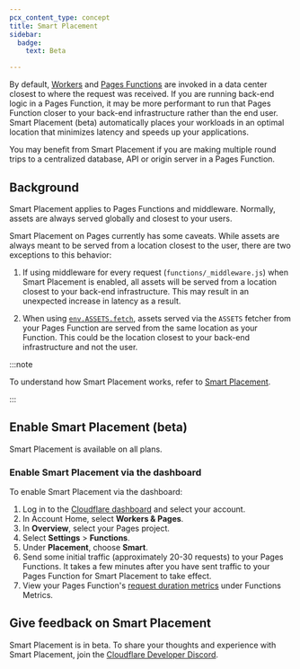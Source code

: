 ```yaml
---
pcx_content_type: concept
title: Smart Placement
sidebar:
  badge:
    text: Beta

---
```


By default, [Workers](/workers/) and [Pages Functions](/pages/functions/) are invoked in a data center closest to where the request was received. If you are running back-end logic in a Pages Function, it may be more performant to run that Pages Function closer to your back-end infrastructure rather than the end user. Smart Placement (beta) automatically places your workloads in an optimal location that minimizes latency and speeds up your applications.

You may benefit from Smart Placement if you are making multiple round trips to a centralized database, API or origin server in a Pages Function.

## Background

Smart Placement applies to Pages Functions and middleware. Normally, assets are always served globally and closest to your users.

Smart Placement on Pages currently has some caveats. While assets are always meant to be served from a location closest to the user, there are two exceptions to this behavior:

1. If using middleware for every request (`functions/_middleware.js`) when Smart Placement is enabled, all assets will be served from a location closest to your back-end infrastructure. This may result in an unexpected increase in latency as a result.

2. When using [`env.ASSETS.fetch`](https://developers.cloudflare.com/pages/functions/advanced-mode/), assets served via the `ASSETS` fetcher from your Pages Function are served from the same location as your Function. This could be the location closest to your back-end infrastructure and not the user.

:::note


To understand how Smart Placement works, refer to [Smart Placement](/workers/configuration/smart-placement/).


:::

## Enable Smart Placement (beta)

Smart Placement is available on all plans.

### Enable Smart Placement via the dashboard

To enable Smart Placement via the dashboard:

1. Log in to the [Cloudflare dashboard](https://dash.cloudflare.com) and select your account.
2. In Account Home, select **Workers & Pages**.
3. In **Overview**, select your Pages project.
4. Select **Settings** > **Functions**.
5. Under **Placement**, choose **Smart**.
6. Send some initial traffic (approximately 20-30 requests) to your Pages Functions. It takes a few minutes after you have sent traffic to your Pages Function for Smart Placement to take effect.
7. View your Pages Function's [request duration metrics](/workers/observability/metrics-and-analytics/) under Functions Metrics.

## Give feedback on Smart Placement

Smart Placement is in beta. To share your thoughts and experience with Smart Placement, join the [Cloudflare Developer Discord](https://discord.cloudflare.com).
